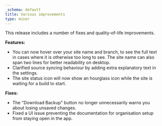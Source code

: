 ```yaml
---
_schema: default
title: Various improvements
type: minor
---
```

This release includes a number of fixes and quality-of-life improvements.

**Features:**

* You can now hover over your site name and branch, to see the full text in cases where it is otherwise too long to see. The site name can also span two lines for better readability on desktop.
* Clarified source syncing behaviour by adding extra explanatory text in the settings.
* The site status icon will now show an hourglass icon while the site is waiting for a build to start.

**Fixes:**

* The "Download Backup" button no longer unnecessarily warns you about losing unsaved changes.
* Fixed a UI issue preventing the documentation for organisation setup from staying open in the app.